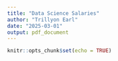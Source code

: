 ```yaml
---
title: "Data Science Salaries"
author: "Trillyon Earl"
date: "2025-03-01"
output: pdf_document
---
```


```r
knitr::opts_chunk$set(echo = TRUE)
```
